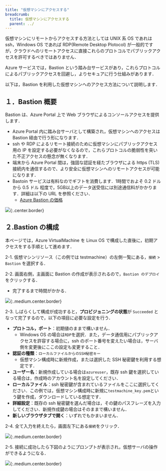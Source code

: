 ```yaml
---
title: "仮想マシンにアクセスする"
breadcrumb:
  title: 仮想マシンにアクセスする
  parent: ../
---
```



仮想マシンにリモートからアクセスする方法としては UNIX 系 OS であれは ssh，Windows OS であれば RDP(Remote Desktop Plotocol) が一般的ですが，クラウドへのリモートアクセスに直接これらのプロトコルでパブリックアクセスを許可するべきではありません．

Azure サービスでは，Bastion という踏み台サービスがあり，これらプロトコルによるパブリックアクセスを回避し，よりセキュアに行う仕組みがあります．

以下は，Bastion を利用した仮想マシンへのアクセス方法について説明します．

## １．Bastion 概要

Bastion は、Azure Portal 上で Web ブラウザによるコンソールアクセスを提供します．
- Azure Portal 内に踏み台サーバとして構築され，仮想マシンへのアクセスは Bastion 経由で行う形になります．
- ssh や RDP によるリモート接続のために仮想マシンにパブリックアクセス用の IP を設定する必要がなくなるので，これらプロトコルの脆弱性を突いた不正アクセスの懸念が無くなります．
- 端末から Azure Portal 間は，強固な認証を経たブラウザによる https (TLS) 接続内を通信するので、より安全に仮想マシンへのリモートアクセスが可能になります．
- Bastoin サービスは有料なのでギフトを消費します．1時間でおよそ 0.2 ドルから 0.5 ドル 程度で，5GB以上のデータ送受信には別途通信料がかかります．詳細は以下の URL を参照ください．
  - [Azure Bastion の価格](https://azure.microsoft.com/ja-jp/pricing/details/azure-bastion/)

![](img/01_bastion1.png){:.center.border}

## ２.Bastion の構成

本ページでは，Azure VirtualMachine を Linux OS で構成した直後に，初期アクセスをする手順として進めます．
 
2-1. 仮想マシンリソース（この例では testmachine）の左側一覧にある，`接続` > `Bastion` を選択する．

2-2. 画面右側，主画面に Bastion の作成が表示されるので，`Bastion のデプロイ` をクリックする．
  - 完了するまで時間がかかる．

![](img/02_bastion2.png){:.medium.center.border}

2-3. しばらくして構成が成功すると，**プロビジョニングの状態**が `Succeeded` となって完了するので，以下の項目に必要な設定を行う．
  - **プロトコル，ポート**：初期値のままで構いません．
    - Windows OS の場合は`RDP`を選択．また，データ通信用にパブリックアクセスを許容する場合に，ssh のポート番号を変えたい場合は，サーバ側を変更後にここの設定も変更すること．
  - **認証の種類**：`ローカルファイルからのSSH秘密キー`
    - 仮想マシン構成時に新規作成，または選択した SSH 秘密鍵を利用する想定です．
  - **ユーザー名**：新規作成している場合は`azureuser`，既存 ssh 鍵を選択している場合は，作成時のアカウント名を設定してください．
  - **ローカルファイル**：ssh 秘密鍵が含まれているファイルをここに選択してください．この例では，仮想マシン構成時に新規に`testmachine_key.pem`という鍵を作成，ダウンロードしている想定です．
  - **詳細設定**：既存の ssh 秘密鍵を選んだ場合は，その鍵のパスフレーズを入力してください．新規作成鍵の場合はそのままで構いません．
  - **新しいブラウザタブで開く**：いずれでもかまいません．

2-4. 全て入力を終えたら，画面左下にある`接続`をクリック．

![](img/03_bastion3.png){:.medium.center.border}

2-5. 接続に成功したら下図のようにプロンプトが表示され，仮想サーバの操作ができるようになる．

![](img/04_bastion4.png){:.medium.center.border}
